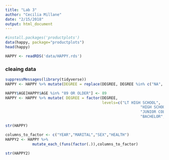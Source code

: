 ```yaml
---
title: "Lab 3"
author: "Cecilia Millane"
date: "2/15/2018"
output: html_document
---
```


```r
#install.packages('productplots')
data(happy, package="productplots")
head(happy)
```

```r
HAPPY <- readRDS('data/HAPPY.rds')
```
### cleaing data 

```r
suppressMessages(library(tidyverse))
HAPPY <- HAPPY %>% mutate(DEGREE = replace(DEGREE, DEGREE %in% c("NA", "DK", "IAP"), NA))
```

```r
HAPPY$AGE[HAPPY$AGE %in% "89 OR OLDER"] <- 89
HAPPY <- HAPPY %>% mutate( DEGREE = factor(DEGREE, 
                                           levels=c("LT HIGH SCHOOL", 
                                                            "HIGH SCHOOL", 
                                                            "JUNIOR COLLEGE",
                                                            "BACHELOR", "GRADUATE")))

```
```r
str(HAPPY)
```

```r
columns_to_factor <- c("YEAR","MARITAL","SEX","HEALTH")
HAPPY2 <- HAPPY %>%
            mutate_each_(funs(factor(.)),columns_to_factor)
```
```r
str(HAPPY2)
```